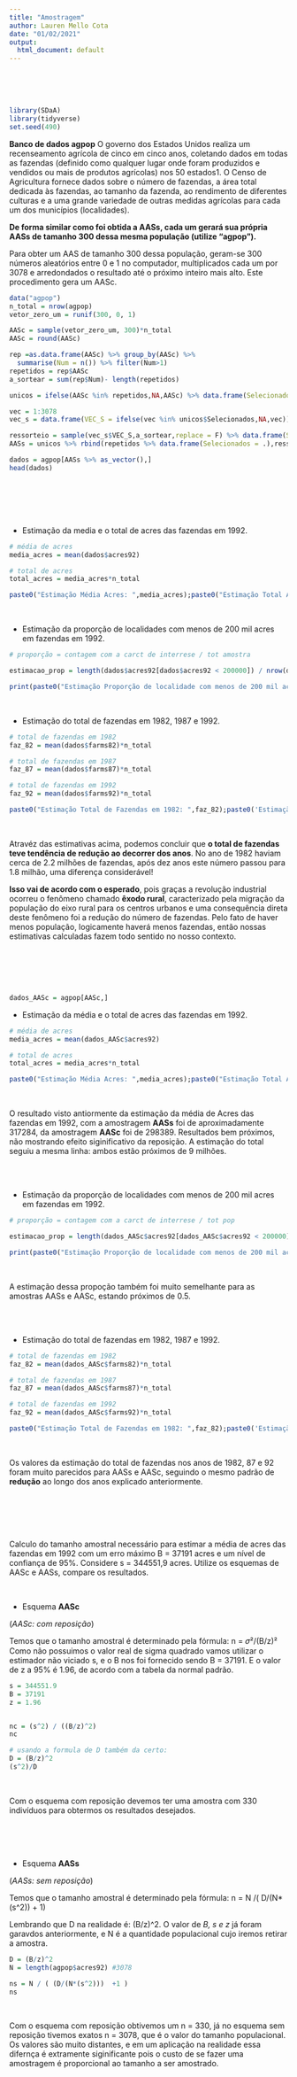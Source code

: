 ---
title: "Amostragem"
author: Lauren Mello Cota 
date: "01/02/2021"
output:
  html_document: default
---

\
\
\
```{r}
library(SDaA)
library(tidyverse)
set.seed(490)
```

**Banco de dados agpop**
O governo dos Estados Unidos realiza um recenseamento agrícola de cinco em cinco  anos,  coletando  dados  em  todas  as  fazendas  (definido  como  qualquer lugar onde foram produzidos e vendidos ou mais de produtos agrícolas) nos 50 estados1. O Censo de Agricultura fornece dados sobre o número de fazendas, a área total dedicada às fazendas, ao tamanho da fazenda, ao rendimento de diferentes culturas e a uma grande variedade de outras medidas agrícolas para cada  um  dos  municípios  (localidades).  

**De forma similar como foi obtida a AASs, cada um gerará sua própria AASs de tamanho 300 dessa mesma população (utilize “agpop”).**


Para obter um AAS de tamanho 300 dessa população, geram-se 300 números aleatórios entre 0 e 1 no computador,
multiplicados cada um por 3078 e arredondados o resultado até o próximo inteiro mais alto. Este procedimento gera um AASc. 


```{r message=FALSE, warning=FALSE}
data("agpop")
n_total = nrow(agpop)
vetor_zero_um = runif(300, 0, 1)

AASc = sample(vetor_zero_um, 300)*n_total
AASc = round(AASc)

rep =as.data.frame(AASc) %>% group_by(AASc) %>% 
  summarise(Num = n()) %>% filter(Num>1)
repetidos = rep$AASc
a_sortear = sum(rep$Num)- length(repetidos)

unicos = ifelse(AASc %in% repetidos,NA,AASc) %>% data.frame(Selecionados = .) %>% drop_na()

vec = 1:3078
vec_s = data.frame(VEC_S = ifelse(vec %in% unicos$Selecionados,NA,vec)) %>% drop_na()

ressorteio = sample(vec_s$VEC_S,a_sortear,replace = F) %>% data.frame(Selecionados=.)
AASs = unicos %>% rbind(repetidos %>% data.frame(Selecionados = .),ressorteio)

dados = agpop[AASs %>% as_vector(),]
head(dados)
```

\
\
\
\

- Estimação da media e o total de acres das fazendas em 1992.

```{r}
# média de acres
media_acres = mean(dados$acres92)

# total de acres
total_acres = media_acres*n_total

paste0("Estimação Média Acres: ",media_acres);paste0("Estimação Total Acres: ",total_acres)
```
\

- Estimação da proporção de localidades com menos de 200 mil acres em fazendas em 1992. 

```{r}
# proporção = contagem com a carct de interrese / tot amostra

estimacao_prop = length(dados$acres92[dados$acres92 < 200000]) / nrow(dados)

print(paste0("Estimação Proporção de localidade com menos de 200 mil acres: ",estimacao_prop))
```
\

- Estimação do total de fazendas em 1982, 1987 e 1992.

```{r}
# total de fazendas em 1982
faz_82 = mean(dados$farms82)*n_total

# total de fazendas em 1987
faz_87 = mean(dados$farms87)*n_total

# total de fazendas em 1992
faz_92 = mean(dados$farms92)*n_total

paste0("Estimação Total de Fazendas em 1982: ",faz_82);paste0('Estimação Total de Fazendas em 1987: ',faz_87);paste0('Estimação Total de Fazendas em 1992: ',faz_92)

```
\

Atravéz das estimativas acima, podemos concluir que **o total de fazendas teve tendência de redução ao decorrer dos anos**. No ano de 1982 haviam cerca de 2.2 milhões de fazendas, após dez anos este número passou para 1.8 milhão, uma diferença considerável!

**Isso vai de acordo com o esperado**, pois graças a revolução industrial ocorreu o fenômeno chamado **êxodo rural**, caracterizado pela migração da população do eixo rural para os centros urbanos e uma consequência direta deste fenômeno foi a redução do número de fazendas. Pelo fato de haver menos população, logicamente haverá menos fazendas, então nossas estimativas calculadas fazem todo sentido no nosso contexto. 

\
\
\
\


```{r}
dados_AASc = agpop[AASc,]
```


- Estimação da média e o total de acres das fazendas em 1992.

```{r}
# média de acres
media_acres = mean(dados_AASc$acres92)

# total de acres
total_acres = media_acres*n_total

paste0("Estimação Média Acres: ",media_acres);paste0("Estimação Total Acres: ",total_acres)
```
\

O resultado visto antiormente da estimação da média de Acres das fazendas em 1992, com a amostragem **AASs** foi de aproximadamente 317284, da amostragem **AASc** foi de 298389. Resultados bem próximos, não mostrando efeito siginificativo da reposição. A estimação do total seguiu a mesma linha: ambos estão próximos de 9 milhões.

\
\

- Estimação da proporção de localidades com menos de 200 mil acres em fazendas em 1992. 

```{r}
# proporção = contagem com a carct de interrese / tot pop

estimacao_prop = length(dados_AASc$acres92[dados_AASc$acres92 < 200000]) / nrow(dados_AASc)

print(paste0("Estimação Proporção de localidade com menos de 200 mil acres: ",estimacao_prop))
```
\

A estimação dessa propoção também foi muito semelhante para as amostras AASs e AASc, estando próximos de 0.5.

\
\

- Estimação do total de fazendas em 1982, 1987 e 1992.

```{r}
# total de fazendas em 1982
faz_82 = mean(dados_AASc$farms82)*n_total

# total de fazendas em 1987
faz_87 = mean(dados_AASc$farms87)*n_total

# total de fazendas em 1992
faz_92 = mean(dados_AASc$farms92)*n_total

paste0("Estimação Total de Fazendas em 1982: ",faz_82);paste0('Estimação Total de Fazendas em 1987: ',faz_87);paste0('Estimação Total de Fazendas em 1992: ',faz_92)

```
\

Os valores da estimação do total de fazendas nos anos de 1982, 87 e 92 foram muito parecidos para AASs e AASc, seguindo o mesmo padrão de **redução** ao longo dos anos explicado anteriormente.

\
\
\
\




Calculo do tamanho amostral necessário para estimar a média de acres das fazendas em 1992 com um erro máximo B = 37191 acres e um nível de confiança de 95%. Considere s = 344551,9 acres. Utilize os esquemas de AASc e AASs, compare os resultados.

\

- Esquema **AASc**

(*AASc: com reposição*)

Temos que o tamanho amostral é determinado pela fórmula: n = 𝜎²/(B/z)²
Como não possuimos o valor real de sigma quadrado vamos utilizar o estimador não viciado s, e o B nos foi fornecido sendo B = 37191. E o valor de z a 95% é 1.96, de acordo com a tabela da normal padrão.

```{r}
s = 344551.9
B = 37191
z = 1.96


nc = (s^2) / ((B/z)^2)
nc

# usando a formula de D também da certo:
D = (B/z)^2
(s^2)/D

``` 
\

Com o esquema com reposição devemos ter uma amostra com 330 indivíduos para obtermos os resultados desejados.

\
\
\

- Esquema **AASs**

(*AASs: sem reposição*)

Temos que o tamanho amostral é determinado pela fórmula:  n = N /( D/(N*(s^2))  +  1)

Lembrando que D na realidade é: (B/z)^2.
O valor de *B, s e z* já foram garavdos anteriormente, e N é a quantidade populacional cujo iremos retirar a amostra.


```{r}
D = (B/z)^2
N = length(agpop$acres92) #3078

ns = N / ( (D/(N*(s^2)))  +1 )
ns

```
\

Com o esquema com reposição obtivemos um n = 330, já no esquema sem reposição tivemos exatos n = 3078, que é o valor do tamanho populacional. Os valores são muito distantes, e em um aplicação na realidade essa difernça é extramente siginificante pois o custo de se fazer uma amostragem é proporcional ao tamanho a ser amostrado.

